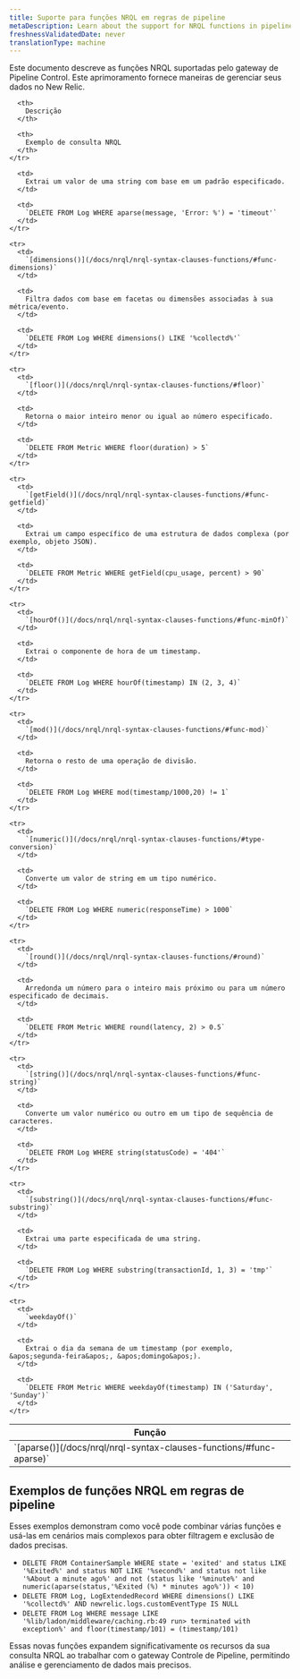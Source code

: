 ```yaml
---
title: Suporte para funções NRQL em regras de pipeline
metaDescription: Learn about the support for NRQL functions in pipeline rules and how to use them effectively.
freshnessValidatedDate: never
translationType: machine
---
```


Este documento descreve as funções NRQL suportadas pelo gateway de Pipeline Control. Este aprimoramento fornece maneiras de gerenciar seus dados no New Relic.

<table>
  <thead>
    <tr>
      <th>
        Função
      </th>

      <th>
        Descrição
      </th>

      <th>
        Exemplo de consulta NRQL
      </th>
    </tr>
  </thead>

  <tbody>
    <tr>
      <td>
        `[aparse()](/docs/nrql/nrql-syntax-clauses-functions/#func-aparse)`
      </td>

      <td>
        Extrai um valor de uma string com base em um padrão especificado.
      </td>

      <td>
        `DELETE FROM Log WHERE aparse(message, 'Error: %') = 'timeout'`
      </td>
    </tr>

    <tr>
      <td>
        `[dimensions()](/docs/nrql/nrql-syntax-clauses-functions/#func-dimensions)`
      </td>

      <td>
        Filtra dados com base em facetas ou dimensões associadas à sua métrica/evento.
      </td>

      <td>
        `DELETE FROM Log WHERE dimensions() LIKE '%collectd%'`
      </td>
    </tr>

    <tr>
      <td>
        `[floor()](/docs/nrql/nrql-syntax-clauses-functions/#floor)`
      </td>

      <td>
        Retorna o maior inteiro menor ou igual ao número especificado.
      </td>

      <td>
        `DELETE FROM Metric WHERE floor(duration) > 5`
      </td>
    </tr>

    <tr>
      <td>
        `[getField()](/docs/nrql/nrql-syntax-clauses-functions/#func-getfield)`
      </td>

      <td>
        Extrai um campo específico de uma estrutura de dados complexa (por exemplo, objeto JSON).
      </td>

      <td>
        `DELETE FROM Metric WHERE getField(cpu_usage, percent) > 90`
      </td>
    </tr>

    <tr>
      <td>
        `[hourOf()](/docs/nrql/nrql-syntax-clauses-functions/#func-minOf)`
      </td>

      <td>
        Extrai o componente de hora de um timestamp.
      </td>

      <td>
        `DELETE FROM Log WHERE hourOf(timestamp) IN (2, 3, 4)`
      </td>
    </tr>

    <tr>
      <td>
        `[mod()](/docs/nrql/nrql-syntax-clauses-functions/#func-mod)`
      </td>

      <td>
        Retorna o resto de uma operação de divisão.
      </td>

      <td>
        `DELETE FROM Log WHERE mod(timestamp/1000,20) != 1`
      </td>
    </tr>

    <tr>
      <td>
        `[numeric()](/docs/nrql/nrql-syntax-clauses-functions/#type-conversion)`
      </td>

      <td>
        Converte um valor de string em um tipo numérico.
      </td>

      <td>
        `DELETE FROM Log WHERE numeric(responseTime) > 1000`
      </td>
    </tr>

    <tr>
      <td>
        `[round()](/docs/nrql/nrql-syntax-clauses-functions/#round)`
      </td>

      <td>
        Arredonda um número para o inteiro mais próximo ou para um número especificado de decimais.
      </td>

      <td>
        `DELETE FROM Metric WHERE round(latency, 2) > 0.5`
      </td>
    </tr>

    <tr>
      <td>
        `[string()](/docs/nrql/nrql-syntax-clauses-functions/#func-string)`
      </td>

      <td>
        Converte um valor numérico ou outro em um tipo de sequência de caracteres.
      </td>

      <td>
        `DELETE FROM Log WHERE string(statusCode) = '404'`
      </td>
    </tr>

    <tr>
      <td>
        `[substring()](/docs/nrql/nrql-syntax-clauses-functions/#func-substring)`
      </td>

      <td>
        Extrai uma parte especificada de uma string.
      </td>

      <td>
        `DELETE FROM Log WHERE substring(transactionId, 1, 3) = 'tmp'`
      </td>
    </tr>

    <tr>
      <td>
        `weekdayOf()`
      </td>

      <td>
        Extrai o dia da semana de um timestamp (por exemplo, &apos;segunda-feira&apos;, &apos;domingo&apos;).
      </td>

      <td>
        `DELETE FROM Metric WHERE weekdayOf(timestamp) IN ('Saturday', 'Sunday')`
      </td>
    </tr>
  </tbody>
</table>

## Exemplos de funções NRQL em regras de pipeline

Esses exemplos demonstram como você pode combinar várias funções e usá-las em cenários mais complexos para obter filtragem e exclusão de dados precisas.

* `DELETE FROM ContainerSample WHERE state = 'exited' and status LIKE '%Exited%' and status NOT LIKE '%second%' and status not like '%About a minute ago%' and not (status like '%minute%' and numeric(aparse(status,'%Exited (%) * minutes ago%')) < 10)`
* `DELETE FROM Log, LogExtendedRecord WHERE dimensions() LIKE '%collectd%' AND newrelic.logs.customEventType IS NULL`
* `DELETE FROM Log WHERE message LIKE '%lib/ladon/middleware/caching.rb:49 run> terminated with exception%' and floor(timestamp/101) = (timestamp/101)`

Essas novas funções expandem significativamente os recursos da sua consulta NRQL ao trabalhar com o gateway Controle de Pipeline, permitindo análise e gerenciamento de dados mais precisos.
